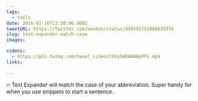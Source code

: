 ```yaml
---
tags:
  - tools
date: 2016-02-16T13:50:46.000Z
tweetURL: https://twitter.com/wesbos/status/699591752806629376
slug: text-expander-match-case
images:

videos:
  - https://pbs.twimg.com/tweet_video/CbVy5WGW0AApPPu.mp4
links:

---
```

🔥 Text Expander will match the case of your abbreviation. Super handy for when you use snippets to start a sentence.
